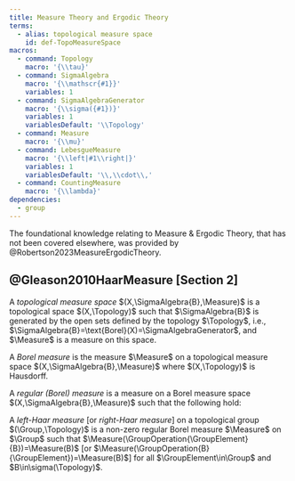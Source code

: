 ```yaml
---
title: Measure Theory and Ergodic Theory
terms:
  - alias: topological measure space
    id: def-TopoMeasureSpace
macros:
  - command: Topology
    macro: '{\\tau}'
  - command: SigmaAlgebra
    macro: '{\\mathscr{#1}}'
    variables: 1
  - command: SigmaAlgebraGenerator
    macro: '{\\sigma({#1})}'
    variables: 1
    variablesDefault: '\\Topology'
  - command: Measure
    macro: '{\\mu}'
  - command: LebesgueMeasure
    macro: '{\\left|#1\\right|}'
    variables: 1
    variablesDefault: '\\,\\cdot\\,'
  - command: CountingMeasure
    macro: '{\\lambda}'
dependencies:
  - group
---
```


The foundational knowledge relating to Measure & Ergodic Theory, that has not been covered elsewhere, was provided by @Robertson2023MeasureErgodicTheory.

::: {#def-TopoMeasureSpace}
## @Gleason2010HaarMeasure [Section 2]

A *topological measure space* $(X,\SigmaAlgebra{B},\Measure)$ is a topological space $(X,\Topology)$ such that $\SigmaAlgebra{B}$ is generated by the open sets defined by the topology $\Topology$, i.e., $\SigmaAlgebra{B}=\text{Borel}(X)=\SigmaAlgebraGenerator$, and $\Measure$ is a measure on this space.

A *Borel measure* is the measure $\Measure$ on a topological measure space $(X,\SigmaAlgebra{B},\Measure)$ where $(X,\Topology)$ is Hausdorff.

A *regular (Borel) measure* is a measure on a Borel measure space $(X,\SigmaAlgebra{B},\Measure)$ such that the following hold:
\begin{enumerate}
    \item *Finite Compact Measure*: For any compact subset $K\subseteq X$, then $\Measure(K)<\infty$.
    \item *Outer Regularity*: For any $B\in\SigmaAlgebra{B}$, then
    $$\Measure(B)=\inf\{\Measure(C)\mid B\subseteq C, C\text{ is open} \}. $$
    \item *Inner Regularity*: For any $U\in\Topology$, or, in other words, any open subset $U\subseteq X$, then
    $$\Measure(U)=\sup\{\Measure(K)\mid K\subseteq U, K\text{ compact} \}. $$
\end{enumerate}

A *left-Haar measure* [or *right-Haar measure*] on a topological group $(\Group,\Topology)$ is a non-zero regular Borel measure $\Measure$ on $\Group$ such that $\Measure(\GroupOperation{\GroupElement}{B})=\Measure(B)$ [or $\Measure(\GroupOperation{B}{\GroupElement})=\Measure(B)$] for all $\GroupElement\in\Group$ and $B\in\sigma(\Topology)$.
:::